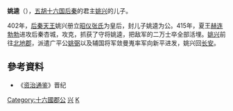 '''姚逵'''（{{bd|？||415年||catIdx=姚}}），[[五胡十六国|五胡十六国]][[后秦|后秦]]的君主[[姚兴|姚兴]]的儿子。

402年，[[后秦|后秦]][[天王|天王]]姚兴册立[[张皇后_(姚兴)|昭仪张氏]]为皇后，封儿子姚逵为公。415年，夏王[[赫连勃勃|赫连勃勃]]进攻后秦杏城，攻克，抓获了守将姚逵，把敌军的二万士卒全部活埋。[[姚兴|姚兴]]前往[[北地郡|北地郡]]，派遣广平公[[姚弼|姚弼]]以及辅国将军敛曼嵬率军向新平进发，姚兴回[[长安|长安]]。

==參考資料==
*《[[资治通鉴|资治通鉴]]》晋纪 

[[Category:十六國郡公|Category:十六國郡公]]
[[Category:后秦皇子|兴]]
[[Category:姚姓|K]]